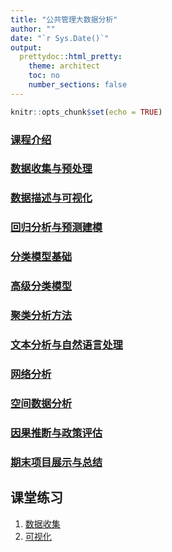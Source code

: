 ```yaml
---
title: "公共管理大数据分析"
author: ""
date: "`r Sys.Date()`"
output: 
  prettydoc::html_pretty:
    theme: architect
    toc: no
    number_sections: false
---
```


```r
knitr::opts_chunk$set(echo = TRUE)
```

  
### [课程介绍](./intro/introduction.html)
### [数据收集与预处理](./lecture2/rintro.html)  
### [数据描述与可视化](./lecture3/basicstats.html)  
### [回归分析与预测建模](./visualization/visualization.html)  
### [分类模型基础](./models/regmodels.html)  
### [高级分类模型](./lecture5/logitreg.html)  
### [聚类分析方法](./lecture6/glm.html)  
### [文本分析与自然语言处理](./lecture7/sem.html)  
### [网络分析](./lecture8/rapplication.html)
### [空间数据分析](./spatial/spatialdata.html)
### [因果推断与政策评估](./lecture8/rapplication.html)
### [期末项目展示与总结](./lecture8/rapplication.html)
  
## 课堂练习  
1. [数据收集](./assignment)  
1. [可视化](./assignment)  
